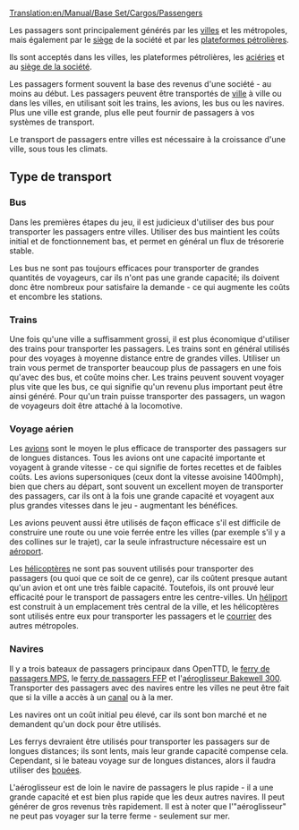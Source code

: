 [[Translation:en/Manual/Base Set/Cargos/Passengers]]

{{fr/Cargaison|nom=Passagers
|image=en/Town.png
|produit=[[fr/Manual/Ville|Ville]], [[fr/Manual/Base Set/Industries/Plateforme pétrolière|Plateforme pétrolière]], [[fr/Archive/Manual/Quartier général|Siège de la société]]
|accepté=[[fr/Manual/Ville|Ville]], [[fr/Manual/Base Set/Industries/Plateforme pétrolière|Plateforme pétrolière]], [[fr/Manual/Base Set/Industries/Aciérie|Aciérie]], [[fr/Archive/Manual/Quartier général|Siège de la société]]
}}

Les passagers sont principalement générés par les [[fr/Manual/Ville|villes]] et les métropoles, mais également par le [[fr/Archive/Manual/Quartier général|siège]] de la société et par les [[fr/Manual/Base Set/Industries/Plateforme pétrolière|plateformes pétrolières]].

Ils sont acceptés dans les villes, les plateformes pétrolières, les [[fr/Manual/Base Set/Industries/Aciérie|aciéries]] et au [[fr/Archive/Manual/Quartier général|siège de la société]].

Les passagers forment souvent la base des revenus d'une société - au moins au début. Les passagers peuvent être transportés de [[fr/Manual/Ville|ville]] à ville ou dans les villes, en utilisant soit les trains, les avions, les bus ou les navires. Plus une ville est grande, plus elle peut fournir de passagers à vos systèmes de transport.

Le transport de passagers entre villes est nécessaire à la croissance d'une ville, sous tous les climats.

==Type de transport==

===Bus===
Dans les premières étapes du jeu, il est judicieux d'utiliser des bus pour transporter les passagers entre villes. Utiliser des bus maintient les coûts initial et de fonctionnement bas, et permet en général un flux de trésorerie stable.

Les bus ne sont pas toujours efficaces pour transporter de grandes quantités de voyageurs, car ils n'ont pas une grande capacité; ils doivent donc être nombreux pour satisfaire la demande - ce qui augmente les coûts et encombre les stations.

===Trains===
Une fois qu'une ville a suffisamment grossi, il est plus économique d'utiliser des trains pour transporter les passagers. Les trains sont en général utilisés pour des voyages à moyenne distance entre de grandes villes. Utiliser un train vous permet de transporter beaucoup plus de passagers en une fois qu'avec des bus, et coûte moins cher. Les trains peuvent souvent voyager plus vite que les bus, ce qui signifie qu'un revenu plus important peut être ainsi généré. Pour qu'un train puisse transporter des passagers, un wagon de voyageurs doit être attaché à la locomotive.

===Voyage aérien===
Les [[fr/Manual/Avions|avions]] sont le moyen le plus efficace de transporter des passagers sur de longues distances. Tous les avions ont une capacité importante et voyagent à grande vitesse - ce qui signifie de fortes recettes et de faibles coûts. Les avions supersoniques (ceux dont la vitesse avoisine 1400mph), bien que chers au départ, sont souvent un excellent moyen de transporter des passagers, car ils ont à la fois une grande capacité et voyagent aux plus grandes vitesses dans le jeu - augmentant les bénéfices.

Les avions peuvent aussi être utilisés de façon efficace s'il est difficile de construire une route ou une voie ferrée entre les villes (par exemple s'il y a des collines sur le trajet), car la seule infrastructure nécessaire est un [[fr/Manual/Aéroports|aéroport]].

Les [[fr/Hélicoptère|hélicoptères]] ne sont pas souvent utilisés pour transporter des passagers (ou quoi que ce soit de ce genre), car ils coûtent presque autant qu'un avion et ont une très faible capacité. Toutefois, ils ont prouvé leur efficacité pour le transport de passagers entre les centre-villes. Un [[fr/Héliport|héliport]] est construit à un emplacement très central de la ville, et les hélicoptères sont utilisés entre eux pour transporter les passagers et le [[fr/Manual/Base Set/Cargos/Courrier|courrier]] des autres métropoles.

===Navires===
Il y a trois bateaux de passagers principaux dans OpenTTD, le [[fr/Manual/Base Set/Ships/Ferry de passagers MPS|ferry de passagers MPS]], le [[fr/Manual/Base Set/Ships/Ferry de passagers FFP|ferry de passagers FFP]] et l'[[fr/Manual/Base Set/Ships/Aéroglisseur Bakewell 300|aéroglisseur Bakewell 300]]. Transporter des passagers avec des navires entre les villes ne peut être fait que si la ville a accès à un [[fr/Canal|canal]] ou à la mer.

Les navires ont un coût initial peu élevé, car ils sont bon marché et ne demandent qu'un dock pour être utilisés.

Les ferrys devraient être utilisés pour transporter les passagers sur de longues distances; ils sont lents, mais leur grande capacité compense cela. Cependant, si le bateau voyage sur de longues distances, alors il faudra utiliser des [[fr/Bouée|bouées]].

L'aéroglisseur est de loin le navire de passagers le plus rapide - il a une grande capacité et est bien plus rapide que les deux autres navires. Il peut générer de gros revenus très rapidement. Il est à noter que l'"aéroglisseur" ne peut pas voyager sur la terre ferme - seulement sur mer.